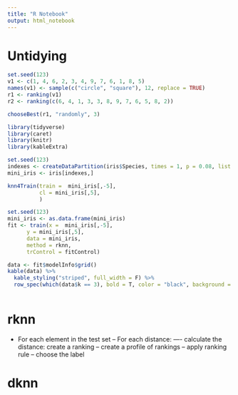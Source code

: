 ```yaml
---
title: "R Notebook"
output: html_notebook
---
```



# Untidying

```r
set.seed(123)
v1 <- c(1, 4, 6, 2, 3, 4, 9, 7, 6, 1, 8, 5)
names(v1) <- sample(c("circle", "square"), 12, replace = TRUE)
r1 <- ranking(v1)
r2 <- ranking(c(6, 4, 1, 3, 3, 8, 9, 7, 6, 5, 8, 2))
```

```r
chooseBest(r1, "randomly", 3)
```


```r
library(tidyverse)
library(caret)
library(knitr)
library(kableExtra)
```

```r
set.seed(123)
indexes <- createDataPartition(iris$Species, times = 1, p = 0.08, list = FALSE)
mini_iris <- iris[indexes,]
```

```r
knn4Train(train =  mini_iris[,-5],
          cl = mini_iris[,5],
          )
```


```r
set.seed(123)
mini_iris <- as.data.frame(mini_iris)
fit <- train(x =  mini_iris[,-5],
      y = mini_iris[,5],
      data = mini_iris,
      method = rknn,
      trControl = fitControl)
```

```r
data <- fit$modelInfo$grid()
kable(data) %>%
  kable_styling("striped", full_width = F) %>%
  row_spec(which(data$k == 3), bold = T, color = "black", background = "#fdfd96")
```

```r

```


# rknn

- For each element in the test set
-- For each distance: 
---- calculate the distance: create a ranking
-- create a profile of rankings
-- apply ranking rule
-- choose the label 




# dknn
